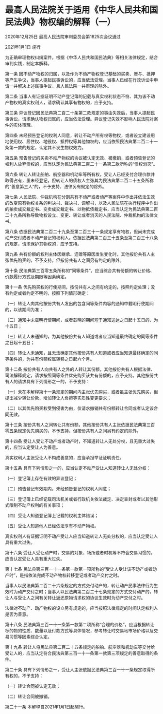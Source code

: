 # 最高人民法院关于适用《中华人民共和国民法典》物权编的解释（一）

2020年12月25日 最高人民法院审判委员会第1825次会议通过

2021年1月1日 施行

  

为正确审理物权纠纷案件，根据《中华人民共和国民法典》等相关法律规定，结合审判实践，制定本解释。

第一条 因不动产物权的归属，以及作为不动产物权登记基础的买卖、赠与、抵押等产生争议，当事人提起民事诉讼的，应当依法受理。当事人已经在行政诉讼中申请一并解决上述民事争议，且人民法院一并审理的除外。

第二条 当事人有证据证明不动产登记簿的记载与真实权利状态不符、其为该不动产物权的真实权利人，请求确认其享有物权的，应予支持。

第三条 异议登记因民法典第二百二十条第二款规定的事由失效后，当事人提起民事诉讼，请求确认物权归属的，应当依法受理。异议登记失效不影响人民法院对案件的实体审理。

第四条 未经预告登记的权利人同意，转让不动产所有权等物权，或者设立建设用地使用权、居住权、地役权、抵押权等其他物权的，应当依照民法典第二百二十一条第一款的规定，认定其不发生物权效力。

第五条 预告登记的买卖不动产物权的协议被认定无效、被撤销，或者预告登记的权利人放弃债权的，应当认定为民法典第二百二十一条第二款所称的“债权消灭”。

第六条 转让人转让船舶、航空器和机动车等所有权，受让人已经支付合理价款并取得占有，虽未经登记，但转让人的债权人主张其为民法典第二百二十五条所称的“善意第三人”的，不予支持，法律另有规定的除外。

第七条 人民法院、仲裁机构在分割共有不动产或者动产等案件中作出并依法生效的改变原有物权关系的判决书、裁决书、调解书，以及人民法院在执行程序中作出的拍卖成交裁定书、变卖成交裁定书、以物抵债裁定书，应当认定为民法典第二百二十九条所称导致物权设立、变更、转让或者消灭的人民法院、仲裁机构的法律文书。

第八条 依据民法典第二百二十九条至第二百三十一条规定享有物权，但尚未完成动产交付或者不动产登记的权利人，依据民法典第二百三十五条至第二百三十八条的规定，请求保护其物权的，应予支持。

第九条 共有份额的权利主体因继承、遗赠等原因发生变化时，其他按份共有人主张优先购买的，不予支持，但按份共有人之间另有约定的除外。

第十条 民法典第三百零五条所称的“同等条件”，应当综合共有份额的转让价格、价款履行方式及期限等因素确定。

第十一条 优先购买权的行使期间，按份共有人之间有约定的，按照约定处理；没有约定或者约定不明的，按照下列情形确定：

（一）转让人向其他按份共有人发出的包含同等条件内容的通知中载明行使期间的，以该期间为准；

（二）通知中未载明行使期间，或者载明的期间短于通知送达之日起十五日的，为十五日；

（三）转让人未通知的，为其他按份共有人知道或者应当知道最终确定的同等条件之日起十五日；

（四）转让人未通知，且无法确定其他按份共有人知道或者应当知道最终确定的同等条件的，为共有份额权属转移之日起六个月。

第十二条 按份共有人向共有人之外的人转让其份额，其他按份共有人根据法律、司法解释规定，请求按照同等条件优先购买该共有份额的，应予支持。其他按份共有人的请求具有下列情形之一的，不予支持：

（一）未在本解释第十一条规定的期间内主张优先购买，或者虽主张优先购买，但提出减少转让价款、增加转让人负担等实质性变更要求；

（二）以其优先购买权受到侵害为由，仅请求撤销共有份额转让合同或者认定该合同无效。

第十三条 按份共有人之间转让共有份额，其他按份共有人主张依据民法典第三百零五条规定优先购买的，不予支持，但按份共有人之间另有约定的除外。

第十四条 受让人受让不动产或者动产时，不知道转让人无处分权，且无重大过失的，应当认定受让人为善意。

真实权利人主张受让人不构成善意的，应当承担举证证明责任。

第十五条 具有下列情形之一的，应当认定不动产受让人知道转让人无处分权：

（一）登记簿上存在有效的异议登记；

（二）预告登记有效期内，未经预告登记的权利人同意；

（三）登记簿上已经记载司法机关或者行政机关依法裁定、决定查封或者以其他形式限制不动产权利的有关事项；

（四）受让人知道登记簿上记载的权利主体错误；

（五）受让人知道他人已经依法享有不动产物权。

真实权利人有证据证明不动产受让人应当知道转让人无处分权的，应当认定受让人具有重大过失。

第十六条 受让人受让动产时，交易的对象、场所或者时机等不符合交易习惯的，应当认定受让人具有重大过失。

第十七条 民法典第三百一十一条第一款第一项所称的“受让人受让该不动产或者动产时”，是指依法完成不动产物权转移登记或者动产交付之时。

当事人以民法典第二百二十六条规定的方式交付动产的，转让动产民事法律行为生效时为动产交付之时；当事人以民法典第二百二十七条规定的方式交付动产的，转让人与受让人之间有关转让返还原物请求权的协议生效时为动产交付之时。

法律对不动产、动产物权的设立另有规定的，应当按照法律规定的时间认定权利人是否为善意。

第十八条 民法典第三百一十一条第一款第二项所称“合理的价格”，应当根据转让标的物的性质、数量以及付款方式等具体情况，参考转让时交易地市场价格以及交易习惯等因素综合认定。

第十九条 转让人将民法典第二百二十五条规定的船舶、航空器和机动车等交付给受让人的，应当认定符合民法典第三百一十一条第一款第三项规定的善意取得的条件。

第二十条 具有下列情形之一，受让人主张依据民法典第三百一十一条规定取得所有权的，不予支持：

（一）转让合同被认定无效；

（二）转让合同被撤销。

第二十一条 本解释自2021年1月1日起施行。